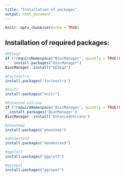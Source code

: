 ```yaml
---
title: "Installation of packages"
output: html_document
---
```


```r
knitr::opts_chunk$set(echo = TRUE)
```

## Installation of required packages:

```r
#DESeq2
if (!requireNamespace("BiocManager", quietly = TRUE))
    install.packages("BiocManager")
BiocManager::install("DESeq2")

#Factoextra
install.packages("factoextra")

#knitr
install.packages("knitr")

#Enhanced volcano
if (!requireNamespace('BiocManager', quietly = TRUE))
  install.packages('BiocManager')
BiocManager::install('EnhancedVolcano')

#pheatmap
install.packages("pheatmap")

#dendextend
install.packages("dendextend")

#ggplot2
install.packages("ggplot2")

#ggrepel
install.packages("ggrepel")
```
